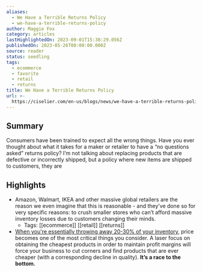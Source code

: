 ```yaml
---
aliases:
  - We Have a Terrible Returns Policy
  - we-have-a-terrible-returns-policy
author: Maggie Fox
category: articles
lastHighlightedOn: 2023-09-01T15:38:29.056Z
publishedOn: 2023-05-26T00:00:00.000Z
source: reader
status: seedling
tags:
  - ecommerce
  - favorite
  - retail
  - returns
title: We Have a Terrible Returns Policy
url: >-
  https://ciselier.com/en-us/blogs/news/we-have-a-terrible-returns-policy-heres-why?s=31
---
```

## Summary

Consumers have been trained to expect all the wrong things. Have you ever thought about what it takes for a maker or retailer to have a “no questions asked” returns policy? I’m not talking about replacing products that are defective or incorrectly shipped, but a policy where new items are shipped to customers, they are

## Highlights

- Amazon, Walmart, IKEA and other massive global retailers are the reason we even imagine that this is reasonable - and they’ve done so for very specific reasons: to crush smaller stores who can’t afford massive inventory losses due to customers changing their minds.
    - Tags: [[ecommerce]] [[retail]] [[returns]]
- [When you're essentially throwing away 20-30% of your inventory](https://www.shopify.com/uk/enterprise/ecommerce-returns), price becomes one of the most critical things you consider. A laser focus on obtaining the cheapest products in order to maintain profit margins will force your business to cut corners and find products that are ever cheaper (with a corresponding decline in quality). **It’s a race to the bottom.**
